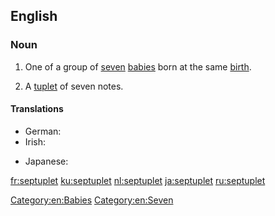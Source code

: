 ==English==

===Noun===
{{en-noun}}

# One of a group of [[seven]] [[baby|babies]] born at the same [[birth]].
# {{context|music|lang=en}} A [[tuplet]] of seven notes.

====Translations====
{{trans-top|one of seven babies born at the same time}}
* German: {{t+|de|Siebenling|m}}
* Irish: {{t+|ga|seachtrín|m}}
{{trans-mid}}
* Japanese: {{t+|ja|七つ子|tr=nanatsugo|sc=Jpan}}
{{trans-bottom}}

[[Category:en:Babies]]
[[Category:en:Seven]]

[[fr:septuplet]]
[[ku:septuplet]]
[[nl:septuplet]]
[[ja:septuplet]]
[[ru:septuplet]]